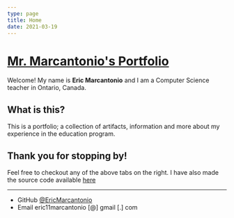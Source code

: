 ```yaml
---
type: page
title: Home
date: 2021-03-19
---
```


# [Mr. Marcantonio's Portfolio](/)

Welcome! My name is **Eric Marcantonio** and I am a Computer Science teacher in Ontario, Canada.

## What is this?

This is a portfolio; a collection of artifacts, information and more about my experience in the education program.

## Thank you for stopping by!

Feel free to checkout any of the above tabs on the right. I have also made the source code available [here](http)

---

- GitHub [@EricMarcantonio](https://github.com/EricMarcantonio)
- Email eric11marcantonio [@] gmail [.] com
